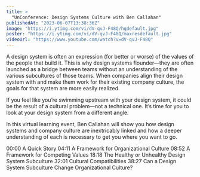 ```yaml
---
title: >
  "UnConference: Design Systems Culture with Ben Callahan"
publishedAt: "2023-06-07T13:38:36Z"
image: "https://i.ytimg.com/vi/dV-qvJ-F48Q/hqdefault.jpg"
poster: "https://i.ytimg.com/vi/dV-qvJ-F48Q/maxresdefault.jpg"
videoUrl: "https://www.youtube.com/watch?v=dV-qvJ-F48Q"
---
```


A design system is often an expression (for better or worse) of the values of the people that build it. This is why design systems flounder—they are often launched as a bridge between teams without an understanding of the various subcultures of those teams. When companies align their design system with and make them work for their existing company culture, the goals for that system are more easily realized.

If you feel like you’re swimming upstream with your design system, it could be the result of a cultural problem—not a technical one. It’s time for you to look at your design system from a different angle.

In this virtual learning event, Ben Callahan will show you how design systems and company culture are inextricably linked and how a deeper understanding of each is necessary to get you where you want to go.

00:00 A Quick Story
04:11 A Framework for Organizational Culture
08:52 A Framework for Competing Values
18:18 The Healthy or Unhealthy Design System Subculture
32:01 Cultural Compatibilities
38:27 Can a Design System Subculture Change Organizational Culture?
